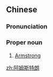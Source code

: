 ==Chinese==
{{zh-forms|gloss=-}}

===Pronunciation===
{{zh-pron
|m=Āmǔsītèlǎng
|cat=pn
}}

===Proper noun===
{{zh-proper noun}}

# [[Armstrong]]

{{zh-cat|English surnames}}

[[zh:阿姆斯特朗]]